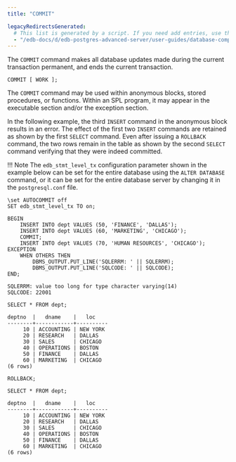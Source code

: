 ```yaml
---
title: "COMMIT"

legacyRedirectsGenerated:
  # This list is generated by a script. If you need add entries, use the `legacyRedirects` key.
  - "/edb-docs/d/edb-postgres-advanced-server/user-guides/database-compatibility-stored-procedural-language-guide/13/commit.html"
---
```


<div id="commit" class="registered_link"></div>

The `COMMIT` command makes all database updates made during the current transaction permanent, and ends the current transaction.

```
COMMIT [ WORK ];
```

The `COMMIT` command may be used within anonymous blocks, stored procedures, or functions. Within an SPL program, it may appear in the executable section and/or the exception section.

In the following example, the third `INSERT` command in the anonymous block results in an error. The effect of the first two `INSERT` commands are retained as shown by the first `SELECT` command. Even after issuing a `ROLLBACK` command, the two rows remain in the table as shown by the second `SELECT` command verifying that they were indeed committed.

!!! Note
    The `edb_stmt_level_tx` configuration parameter shown in the example below can be set for the entire database using the `ALTER DATABASE` command, or it can be set for the entire database server by changing it in the `postgresql.conf` file.

```text
\set AUTOCOMMIT off
SET edb_stmt_level_tx TO on;

BEGIN
    INSERT INTO dept VALUES (50, 'FINANCE', 'DALLAS');
    INSERT INTO dept VALUES (60, 'MARKETING', 'CHICAGO');
    COMMIT;
    INSERT INTO dept VALUES (70, 'HUMAN RESOURCES', 'CHICAGO');
EXCEPTION
    WHEN OTHERS THEN
        DBMS_OUTPUT.PUT_LINE('SQLERRM: ' || SQLERRM);
        DBMS_OUTPUT.PUT_LINE('SQLCODE: ' || SQLCODE);
END;

SQLERRM: value too long for type character varying(14)
SQLCODE: 22001

SELECT * FROM dept;

deptno  |   dname    |   loc
--------+------------+----------
     10 | ACCOUNTING | NEW YORK
     20 | RESEARCH   | DALLAS
     30 | SALES      | CHICAGO
     40 | OPERATIONS | BOSTON
     50 | FINANCE    | DALLAS
     60 | MARKETING  | CHICAGO
(6 rows)

ROLLBACK;

SELECT * FROM dept;

deptno  |   dname    |   loc
--------+------------+----------
     10 | ACCOUNTING | NEW YORK
     20 | RESEARCH   | DALLAS
     30 | SALES      | CHICAGO
     40 | OPERATIONS | BOSTON
     50 | FINANCE    | DALLAS
     60 | MARKETING  | CHICAGO
(6 rows)
```
